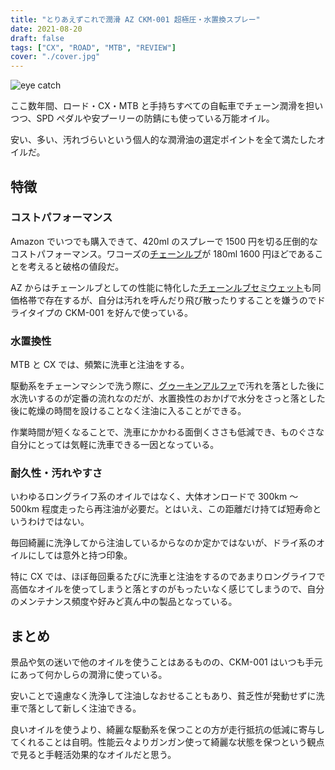```yaml
---
title: "とりあえずこれで潤滑 AZ CKM-001 超極圧・水置換スプレー"
date: 2021-08-20
draft: false
tags: ["CX", "ROAD", "MTB", "REVIEW"]
cover: "./cover.jpg"
---
```


![eye catch](./cover.jpg)

ここ数年間、ロード・CX・MTB と手持ちすべての自転車でチェーン潤滑を担いつつ、SPD ペダルや安プーリーの防錆にも使っている万能オイル。

安い、多い、汚れづらいという個人的な潤滑油の選定ポイントを全て満たしたオイルだ。

## 特徴

### コストパフォーマンス

<LinkBox url="https://www.amazon.co.jp/dp/B00J2I58EO/" />

Amazon でいつでも購入できて、420ml のスプレーで 1500 円を切る圧倒的なコストパフォーマンス。ワコーズの[チェーンルブ](https://amzn.to/2XD2LyJ)が 180ml 1600 円ほどであることを考えると破格の値段だ。

AZ からはチェーンルブとしての性能に特化した[チェーンルブセミウェット](https://amzn.to/3sw5Mw4)も同価格帯で存在するが、自分は汚れを呼んだり飛び散ったりすることを嫌うのでドライタイプの CKM-001 を好んで使っている。

### 水置換性

MTB と CX では、頻繁に洗車と注油をする。

駆動系をチェーンマシンで洗う際に、[グゥーキンアルファ](https://amzn.to/2WaHImk)で汚れを落とした後に水洗いするのが定番の流れなのだが、水置換性のおかげで水分をさっと落とした後に乾燥の時間を設けることなく注油に入ることができる。

作業時間が短くなることで、洗車にかかわる面倒くささも低減でき、ものぐさな自分にとっては気軽に洗車できる一因となっている。

### 耐久性・汚れやすさ

いわゆるロングライフ系のオイルではなく、大体オンロードで 300km ～ 500km 程度走ったら再注油が必要だ。とはいえ、この距離だけ持てば短寿命というわけではない。

毎回綺麗に洗浄してから注油しているからなのか定かではないが、ドライ系のオイルにしては意外と持つ印象。

特に CX では、ほぼ毎回乗るたびに洗車と注油をするのであまりロングライフで高価なオイルを使ってしまうと落とすのがもったいなく感じてしまうので、自分のメンテナンス頻度や好みど真ん中の製品となっている。

## まとめ

景品や気の迷いで他のオイルを使うことはあるものの、CKM-001 はいつも手元にあって何かしらの潤滑に使っている。

安いことで遠慮なく洗浄して注油しなおせることもあり、貧乏性が発動せずに洗車で落として新しく注油できる。

良いオイルを使うより、綺麗な駆動系を保つことの方が走行抵抗の低減に寄与してくれることは自明。性能云々よりガンガン使って綺麗な状態を保つという観点で見ると手軽活効果的なオイルだと思う。
